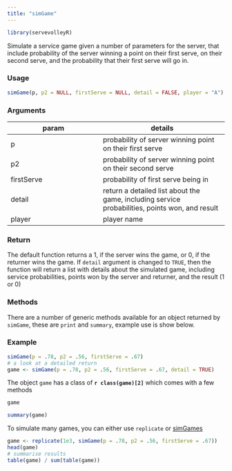 ```yaml
---
title: "simGame"
---
```

```r
library(servevolleyR)
```

Simulate a service game given a number of parameters for the server, that include probability of the server winning a point on their first serve, on their second serve, and the probability that their first serve will go in.

### Usage

```r
simGame(p, p2 = NULL, firstServe = NULL, detail = FALSE, player = "A")
```

### Arguments

param | details
------|--------
p | probability of server winning point on their first serve
p2 | probability of server winning point on their second serve
firstServe | probability of first serve being in
detail | return a detailed list about the game, including service probabilities, points won, and result
player | player name

### Return

The default function returns a 1, if the server wins the game, or 0, if the returner wins the game.  If `detail` argument is changed to `TRUE`, then the function will return a list with details about the simulated game, including service probabilities, points won by the server and returner, and the result (1 or 0)

### Methods

There are a number of generic methods available for an object returned by `simGame`, these are `print` and `summary`, example use is show below.

### Example

```r
simGame(p = .78, p2 = .56, firstServe = .67)
# a look at a detailed return
game <- simGame(p = .78, p2 = .56, firstServe = .67, detail = TRUE)
```
The object `game` has a class of **`r class(game)[2]`** which comes with a few methods

```r
game

summary(game)
```

To simulate many games, you can either use `replicate` or [simGames](simGames.html)

```r
game <- replicate(1e3, simGame(p = .78, p2 = .56, firstServe = .67))
head(game)
# summarise results
table(game) / sum(table(game))
```
